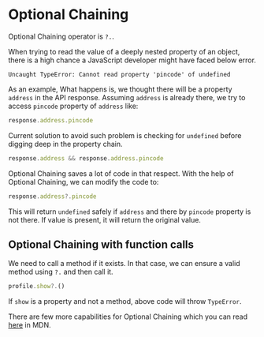 
<Layout>
<SEO title="Optional Chaining in JavaScript" />
<JSLayout>

# Optional Chaining

Optional Chaining operator is `?.`.

When trying to read the value of a deeply nested property of an object, there is a high chance a JavaScript developer might have faced below error.

```
Uncaught TypeError: Cannot read property 'pincode' of undefined
```

As an example, What happens is, we thought there will be a property `address` in the API response. Assuming `address` is already there, we try to access `pincode` property of `address` like:

```javascript
response.address.pincode
```

Current solution to avoid such problem is checking for `undefined` before digging deep in the property chain.

```javascript
response.address && response.address.pincode
```

Optional Chaining saves a lot of code in that respect. With the help of Optional Chaining, we can modify the code to:

```javascript
response.address?.pincode
```

This will return `undefined` safely if `address` and there by `pincode` property is not there. If value is present, it will return the original value.

## Optional Chaining with function calls

We need to call a method if it exists. In that case, we can ensure a valid method using `?.` and then call it.

```javascript
profile.show?.()
```

If `show` is a property and not a method, above code will throw `TypeError`.

There are few more capabilities for Optional Chaining which you can read [here](https://developer.mozilla.org/en-US/docs/Web/JavaScript/Reference/Operators/Optional_chaining) in MDN.

</JSLayout>
</Layout>
